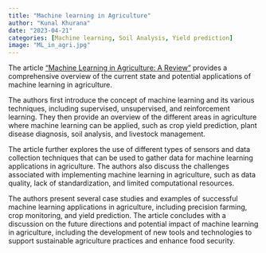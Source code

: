 ---
title: "Machine learning in Agriculture"
author: "Kunal Khurana"
date: "2023-04-21"
categories: [Machine learning, Soil Analysis, Yield prediction]
image: "ML_in_agri.jpg"
---

The article ["Machine Learning in Agriculture: A Review"](https://www.researchgate.net/profile/Muhammad-Suleman-Memon/publication/351766285_Machine_Learning_In_Agriculture_A_Review/links/60a83aae45851522bc0a5479/Machine-Learning-In-Agriculture-A-Review.pdf) provides a comprehensive overview of the current state and potential applications of machine learning in agriculture. 

The authors first introduce the concept of machine learning and its various techniques, including supervised, unsupervised, and reinforcement learning. They then provide an overview of the different areas in agriculture where machine learning can be applied, such as crop yield prediction, plant disease diagnosis, soil analysis, and livestock management.

The article further explores the use of different types of sensors and data collection techniques that can be used to gather data for machine learning applications in agriculture. The authors also discuss the challenges associated with implementing machine learning in agriculture, such as data quality, lack of standardization, and limited computational resources.

The authors present several case studies and examples of successful machine learning applications in agriculture, including precision farming, crop monitoring, and yield prediction. The article concludes with a discussion on the future directions and potential impact of machine learning in agriculture, including the development of new tools and technologies to support sustainable agriculture practices and enhance food security.